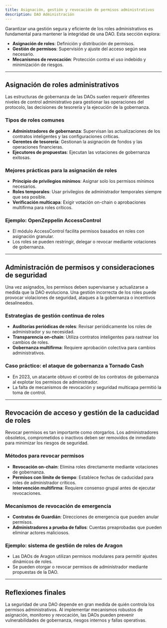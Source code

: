 ```yaml
---
title: Asignación, gestión y revocación de permisos administrativos
description: DAO Administración
---
```


Garantizar una gestión segura y eficiente de los roles administrativos es fundamental para mantener la integridad de una DAO. Esta sección explora:

- **Asignación de roles**: Definición y distribución de permisos.
- **Gestión de permisos**: Supervisión y ajuste del acceso según sea necesario.
- **Mecanismos de revocación**: Protección contra el uso indebido y minimización de riesgos.

---

## **Asignación de roles administrativos**

Las estructuras de gobernanza de las DAOs suelen requerir diferentes niveles de control administrativo para gestionar las operaciones del protocolo, las decisiones de tesorería y la ejecución de la gobernanza.

### **Tipos de roles comunes**
- **Administradores de gobernanza**: Supervisan las actualizaciones de los contratos inteligentes y las configuraciones críticas.
- **Gerentes de tesorería**: Gestionan la asignación de fondos y las operaciones financieras.
- **Ejecutores de propuestas**: Ejecutan las votaciones de gobernanza exitosas.

### **Mejores prácticas para la asignación de roles**
- **Principio de privilegios mínimos**: Asignar solo los permisos mínimos necesarios.
- **Roles temporales**: Usar privilegios de administrador temporales siempre que sea posible.
- **Verificación multicapa**: Exigir votación on-chain o aprobaciones multifirma para roles críticos.

### **Ejemplo: OpenZeppelin AccessControl**
- El módulo AccessControl facilita permisos basados ​​en roles con asignación granular.
- Los roles se pueden restringir, delegar o revocar mediante votaciones de gobernanza.

---

## **Administración de permisos y consideraciones de seguridad**

Una vez asignados, los permisos deben supervisarse y actualizarse a medida que la DAO evoluciona. Una gestión incorrecta de los roles puede provocar violaciones de seguridad, ataques a la gobernanza o incentivos desalineados.

### **Estrategias de gestión continua de roles**
- **Auditorías periódicas de roles**: Revisar periódicamente los roles de administrador y su necesidad. 
- **Transparencia on-chain**: Utiliza contratos inteligentes para rastrear los cambios de roles.
- **Gobernanza multifirma**: Requiere aprobación colectiva para cambios administrativos.

### **Caso práctico: el ataque de gobernanza a Tornado Cash**
- En 2023, un atacante obtuvo el control de los contratos de gobernanza al explotar los permisos de administrador.
- La falta de mecanismos de revocación y seguridad multicapa permitió la toma de control.

---

## **Revocación de acceso y gestión de la caducidad de roles**

Revocar permisos es tan importante como otorgarlos. Los administradores obsoletos, comprometidos o inactivos deben ser removidos de inmediato para minimizar los riesgos de seguridad.

### **Métodos para revocar permisos**
- **Revocación on-chain**: Elimina roles directamente mediante votaciones de gobernanza.
- **Permisos con límite de tiempo**: Establece fechas de caducidad para roles de administrador críticos.
- **Intervención multifirma**: Requiere consenso grupal antes de ejecutar revocaciones.

### **Mecanismos de revocación de emergencia**
- **Contratos de Guardián**: Direcciones de emergencia que pueden anular permisos.
- **Administradores a prueba de fallos**: Cuentas preaprobadas que pueden eliminar actores maliciosos.

### **Ejemplo: sistema de gestión de roles de Aragon**
- Las DAOs de Aragon utilizan permisos modulares para permitir ajustes dinámicos de roles.
- Se pueden otorgar o revocar permisos de administrador mediante propuestas de la DAO.

---

## **Reflexiones finales**

La seguridad de una DAO depende en gran medida de quién controla los permisos administrativos. Al implementar mecanismos robustos de asignación, monitoreo y revocación, las DAOs pueden prevenir vulnerabilidades de gobernanza, riesgos internos y fallas operativas.